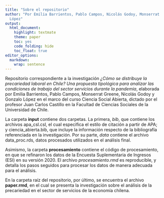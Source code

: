 ```yaml
---
title: "Sobre el repositorio"
author: "Por Emilia Barrientos, Pablo Campos, Nicolás Godoy, Monserrat Greene y Gonzalo
  López"
output:
  html_document:
    highlight: textmate
    theme: paper
    toc: yes
    code_folding: hide
    toc_float: true
editor_options: 
  markdown: 
    wrap: sentence
---
```


Repositorio correspondiente a la investigación *¿Cómo se distribuye la precariedad laboral en Chile? Una propuesta tipológica para analizar las condiciones de trabajo del sector servicios durante la pandemia*, elaborada por Emilia Barrientos, Pablo Campos, Monserrat Greene, Nicolás Godoy y Gonzalo López en el marco del curso Ciencia Social Abierta, dictado por el profesor Juan Carlos Castillo en la Facultad de Ciencias Sociales de la Universidad de Chile. 

La carpeta **input** contiene dos carpetas. La primera, _bib_, que contiene los archivos apa_csl.csl, el cual especifica el estilo de citación a partir de APA; y ciencia_abierta.bib, que incluye la información respecto de la bibliografía referenciada en la investigación. Por su parte, _data_ contiene el archivo data_proc.rds, datos procesados utilizados en el análisis final. 

Asimismo, la carpeta **procesamiento** contiene el código de procesamiento, en que se refinaron los datos de la Encuesta Suplementaria de Ingresos (ESI) en su versión 2020. El archivo _procesamiento.rmd_ es reproducible, y detalla los pasos seguidos para procesar los datos de manera adecuada para el análisis. 

En la carpeta raíz del repositorio, por último, se encuentra el archivo **paper.rmd**, en el cual se presenta la investigación sobre el análisis de la precariedad en el sector de servicios de la economía chilena. 